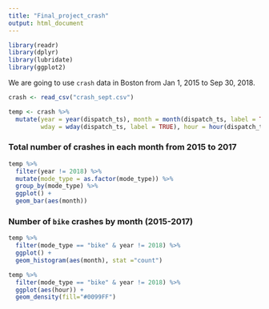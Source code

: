 ```yaml
---
title: "Final_project_crash"
output: html_document
---
```


```r
library(readr)
library(dplyr)
library(lubridate)
library(ggplot2)
```

We are going to use `crash` data in Boston from Jan 1, 2015 to Sep 30, 2018. 

```r
crash <- read_csv("crash_sept.csv")
```


```r
temp <- crash %>%
  mutate(year = year(dispatch_ts), month = month(dispatch_ts, label = TRUE), day = day(dispatch_ts),
         wday = wday(dispatch_ts, label = TRUE), hour = hour(dispatch_ts))
```

### Total number of crashes in each month from 2015 to 2017
```r
temp %>%
  filter(year != 2018) %>%
  mutate(mode_type = as.factor(mode_type)) %>%
  group_by(mode_type) %>%
  ggplot() +
  geom_bar(aes(month))
```

### Number of `bike` crashes by month (2015-2017)
```r
temp %>%
  filter(mode_type == "bike" & year != 2018) %>%
  ggplot() +
  geom_histogram(aes(month), stat ="count")
```

```r
temp %>%
  filter(mode_type == "bike" & year != 2018) %>%
  ggplot(aes(hour)) +
  geom_density(fill="#0099FF")
```







